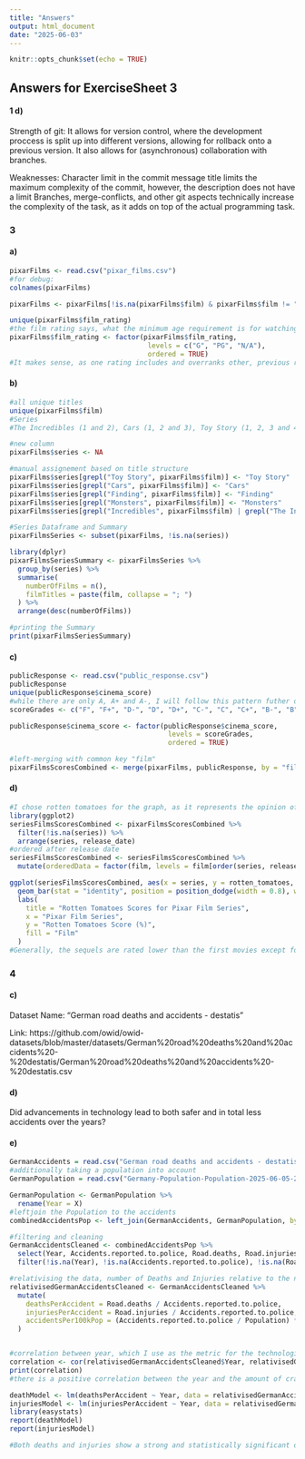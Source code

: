 ```yaml
---
title: "Answers"
output: html_document
date: "2025-06-03"
---
```


```r
knitr::opts_chunk$set(echo = TRUE)
```

## Answers for ExerciseSheet 3

#### 1 d)
Strength of git:
It allows for version control, where the development proccess is split up into different versions, allowing for rollback onto a previous version.
It also allows for (asynchronous) collaboration with branches.

Weaknesses:
Character limit in the commit message title limits the maximum complexity of the commit, however, the description does not have a limit
Branches, merge-conflicts, and other git aspects technically increase the complexity of the task, as it adds on top of the actual programming task.

### 3
#### a)
```r
pixarFilms <- read.csv("pixar_films.csv")
#for debug:
colnames(pixarFilms)

pixarFilms <- pixarFilms[!is.na(pixarFilms$film) & pixarFilms$film != "", ]

unique(pixarFilms$film_rating)
#the film rating says, what the minimum age requirement is for watching the movie
pixarFilms$film_rating <- factor(pixarFilms$film_rating,
                                  levels = c("G", "PG", "N/A"),
                                  ordered = TRUE)
#It makes sense, as one rating includes and overranks other, previous ratings.
```

#### b)
```r
#all unique titles
unique(pixarFilms$film)
#Series
#The Incredibles (1 and 2), Cars (1, 2 and 3), Toy Story (1, 2, 3 and 4), potentially also "Monsters, Inc." and "Monsters University", but unsure if they count. The same issue is with "Finding Nemo" and "Funding Dory", and also with "Lightyear" and the Toy Story Series, but that one I will ignore due to the radical difference.

#new column
pixarFilms$series <- NA

#manual assignement based on title structure
pixarFilms$series[grepl("Toy Story", pixarFilms$film)] <- "Toy Story"
pixarFilms$series[grepl("Cars", pixarFilms$film)] <- "Cars"
pixarFilms$series[grepl("Finding", pixarFilms$film)] <- "Finding"
pixarFilms$series[grepl("Monsters", pixarFilms$film)] <- "Monsters"
pixarFilms$series[grepl("Incredibles", pixarFilms$film) | grepl("The Incredibles", pixarFilms$film)] <- "The Incredibles"

#Series Dataframe and Summary
pixarFilmsSeries <- subset(pixarFilms, !is.na(series))

library(dplyr)
pixarFilmsSeriesSummary <- pixarFilmsSeries %>%
  group_by(series) %>%
  summarise(
    numberOfFilms = n(),
    filmTitles = paste(film, collapse = "; ")
  ) %>%
  arrange(desc(numberOfFilms))

#printing the Summary
print(pixarFilmsSeriesSummary)
```
#### c)
```r
publicResponse <- read.csv("public_response.csv")
publicResponse
unique(publicResponse$cinema_score)
#while there are only A, A+ and A-, I will follow this pattern futher down for consistency
scoreGrades <- c("F", "F+", "D-", "D", "D+", "C-", "C", "C+", "B-", "B", "B+", "A-", "A", "A+")

publicResponse$cinema_score <- factor(publicResponse$cinema_score,
                                       levels = scoreGrades,
                                       ordered = TRUE)

#left-merging with common key "film"
pixarFilmsScoresCombined <- merge(pixarFilms, publicResponse, by = "film", all.x = TRUE)

```

#### d)
```r
#I chose rotten tomatoes for the graph, as it represents the opinion of the general audience, especially more so than cinema_score or critics_choice
library(ggplot2)
seriesFilmsScoresCombined <- pixarFilmsScoresCombined %>%
  filter(!is.na(series)) %>%
  arrange(series, release_date)
#ordered after release date
seriesFilmsScoresCombined <- seriesFilmsScoresCombined %>%
  mutate(orderedData = factor(film, levels = film[order(series, release_date)]))

ggplot(seriesFilmsScoresCombined, aes(x = series, y = rotten_tomatoes, fill = orderedData)) +
  geom_bar(stat = "identity", position = position_dodge(width = 0.8), width = 0.8) +
  labs(
    title = "Rotten Tomatoes Scores for Pixar Film Series",
    x = "Pixar Film Series",
    y = "Rotten Tomatoes Score (%)",
    fill = "Film"
  )
#Generally, the sequels are rated lower than the first movies except for one clear outlier: Cars 2, which is rated significantly lower than its sequel.
```

### 4
#### c)
Dataset Name: "German road deaths and accidents - destatis"

Link: https://github.com/owid/owid-datasets/blob/master/datasets/German%20road%20deaths%20and%20accidents%20-%20destatis/German%20road%20deaths%20and%20accidents%20-%20destatis.csv

#### d)
Did advancements in technology lead to both safer and in total less accidents over the years?

#### e)
```r
GermanAccidents = read.csv("German road deaths and accidents - destatis.csv")
#additionally taking a population into account
GermanPopulation = read.csv("Germany-Population-Population-2025-06-05-20-14.csv", sep = ";")

GermanPopulation <- GermanPopulation %>%
  rename(Year = X)
#leftjoin the Population to the accidents
combinedAccidentsPop <- left_join(GermanAccidents, GermanPopulation, by = "Year")

#filtering and cleaning
GermanAccidentsCleaned <- combinedAccidentsPop %>%
  select(Year, Accidents.reported.to.police, Road.deaths, Road.injuries, Population) %>%
  filter(!is.na(Year), !is.na(Accidents.reported.to.police), !is.na(Road.deaths), !is.na(Road.injuries), !is.na(Population))

#relativising the data, number of Deaths and Injuries relative to the number of accidents, and the number of accidents relativised to population that year
relativisedGermanAccidentsCleaned <- GermanAccidentsCleaned %>%
  mutate(
    deathsPerAccident = Road.deaths / Accidents.reported.to.police,
    injuriesPerAccident = Road.injuries / Accidents.reported.to.police,
    accidentsPer100kPop = (Accidents.reported.to.police / Population) * 100000
  )


#correlation between year, which I use as the metric for the technological level, and the amount of crashes per 100k Pop.
correlation <- cor(relativisedGermanAccidentsCleaned$Year, relativisedGermanAccidentsCleaned$accidentsPer100kPop)
print(correlation)
#there is a positive correlation between the year and the amount of crashes per 100k Pop, but that could be attributed to the higher amount of road vehicles on the road, and the relative affordability/accessibility of cars

deathModel <- lm(deathsPerAccident ~ Year, data = relativisedGermanAccidentsCleaned)
injuriesModel <- lm(injuriesPerAccident ~ Year, data = relativisedGermanAccidentsCleaned)
library(easystats)
report(deathModel)
report(injuriesModel)

#Both deaths and injuries show a strong and statistically significant decline over time, with more than 88% of the variance explained by the year. This trend supports the hypothesis, that the technological advancements (and improvements to the overall system, such as better medical treatments) make traffic accidents progressively less deadly and less prone to injuries over the past decades in Germany.
```


